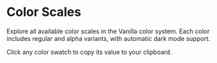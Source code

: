 
# Color Scales

Explore all available color scales in the Vanilla color system. Each color includes regular and alpha variants, with automatic dark mode support.

Click any color swatch to copy its value to your clipboard.

<ColorGrid />